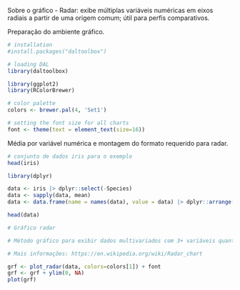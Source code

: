 Sobre o gráfico
- Radar: exibe múltiplas variáveis numéricas em eixos radiais a partir de uma origem comum; útil para perfis comparativos.

Preparação do ambiente gráfico.
```r
# installation 
#install.packages("daltoolbox")

# loading DAL
library(daltoolbox) 
```

```r
library(ggplot2)
library(RColorBrewer)

# color palette
colors <- brewer.pal(4, 'Set1')

# setting the font size for all charts
font <- theme(text = element_text(size=16))
```

Média por variável numérica e montagem do formato requerido para radar.
```r
# conjunto de dados iris para o exemplo
head(iris)
```

```r
library(dplyr)

data <- iris |> dplyr::select(-Species) 
data <- sapply(data, mean)
data <- data.frame(name = names(data), value = data) |> dplyr::arrange(name)

head(data)
```

```r

# Gráfico radar

# Método gráfico para exibir dados multivariados com 3+ variáveis quantitativas em eixos que partem do mesmo ponto.

# Mais informações: https://en.wikipedia.org/wiki/Radar_chart

grf <- plot_radar(data, colors=colors[1]) + font
grf <- grf + ylim(0, NA)
plot(grf)
```
